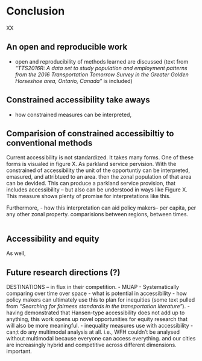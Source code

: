 # Conclusion {-}

XX

## An open and reproducible work
-  open and reproducibility of methods learned are discussed (text from _"TTS2016R: A data set to study population and employment patterns from the 2016 Transportation Tomorrow Survey in the Greater Golden Horseshoe area, Ontario, Canada"_ is included)

## Constrained accessibility take aways

- how constrained measures can be interpreted, 

## Comparision of constrained accessibiltiy to conventional methods 

Current accessibility is not standardized. It takes many forms. One of these forms is visualed in figure X. As parkland service pervision. With the constrained of accessibility the unit of the opportuntiy can be interpreted, emasured, and attribtued to an area. then the zonal population of that area can be devided. This can produce a parkland service provision, that includes accessibility -- but also can be understood in ways like Figure X.  This measure shows plenty of promise for interpretations like this.

Furthermore, 
- how this interpretation can aid policy makers-- per capita, per any other zonal property. comparisions between regions, between times.

```r

```


## Accessibility and equity
As well, 


## Future research directions (?)


DESTINATIONS -- in flux in their competition. 
- MUAP
- Systematically comparing over time over space 
- what is potential in accessibility
- how policy makers can ultimately use this to plan for inequities (some text pulled from _"Searching for fairness standards in the transportation literature"_). 
- having demonstrated that Hansen-type accessibility does not add up to anything, this work opens up novel opportunities for equity research that will also be more meaningful.
- inequality measures use with accessibility
- can;t do any multimodal analysis at all. i.e., WFH couldn't be analysed without multimodal because everyone can access everything. and our cities are increasingly hybrid and competitive across different dimensions. important.
